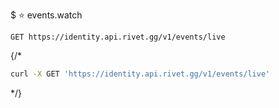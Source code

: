 $ ⭐️ events.watch
```
GET https://identity.api.rivet.gg/v1/events/live
```


{/*<RequestExample>
```bash curl
curl -X GET 'https://identity.api.rivet.gg/v1/events/live'
```
</RequestExample>*/}

